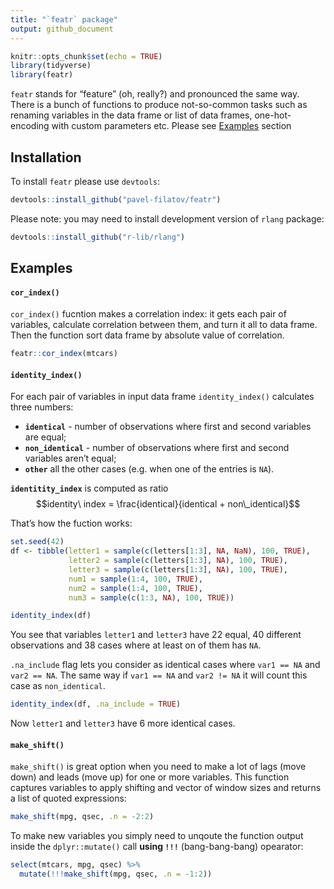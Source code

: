 ```yaml
---
title: "`featr` package"
output: github_document
---
```


```r
knitr::opts_chunk$set(echo = TRUE)
library(tidyverse)
library(featr)
```

`featr` stands for "feature" (oh, really?) and pronounced the same way.
There is a bunch of functions to produce not-so-common tasks such as 
renaming variables in the data frame or list of data frames,
one-hot-encoding with custom parameters etc. 
Please see [Examples](#examples) section

## Installation

To install `featr` please use `devtools`:

```r
devtools::install_github("pavel-filatov/featr")
```

Please note: you may need to install development version of `rlang` package:
```r
devtools::install_github("r-lib/rlang")
```

## Examples 

#### `cor_index()` 

`cor_index()` fucntion makes a correlation index: it gets each pair of variables, calculate 
correlation between them, and turn it all to data frame. 
Then the function sort data frame by absolute value of correlation.
```r
featr::cor_index(mtcars)
```


#### `identity_index()`

For each pair of variables in input data frame `identity_index()` calculates three numbers:

  - **`identical`** - number of observations where first and second variables are equal;
  - **`non_identical`** - number of observations where first and second variables aren't equal;
  - **`other`** all the other cases (e.g. when one of the entries is `NA`).
  
**`identitity_index`** is computed as ratio 
$$identity\ index = \frac{identical}{identical + non\_identical}$$


That's how the fuction works:
```r
set.seed(42)
df <- tibble(letter1 = sample(c(letters[1:3], NA, NaN), 100, TRUE),
             letter2 = sample(c(letters[1:3], NA), 100, TRUE),
             letter3 = sample(c(letters[1:3], NA), 100, TRUE),
             num1 = sample(1:4, 100, TRUE),
             num2 = sample(1:4, 100, TRUE),
             num3 = sample(c(1:3, NA), 100, TRUE))

identity_index(df)
```

You see that variables `letter1` and `letter3` have 22 equal, 
40 different observations and 38 cases where at least on of them has `NA`.


`.na_include` flag lets you consider as identical cases where `var1 == NA` and `var2 == NA`.
The same way if `var1 == NA` and `var2 != NA` it will count this case as `non_identical`.

```r
identity_index(df, .na_include = TRUE)
```

Now `letter1` and `letter3` have 6 more identical cases. 


#### `make_shift()`

`make_shift()` is great option when you need to make a lot of lags (move down) 
and leads (move up) for one or more variables. 
This function captures variables to apply shifting and vector of window sizes and 
returns a list of quoted expressions:

```r
make_shift(mpg, qsec, .n = -2:2)
```

To make new variables you simply need to unqoute the function output
inside the `dplyr::mutate()` call **using `!!!`** (bang-bang-bang) opearator:

```r
select(mtcars, mpg, qsec) %>% 
  mutate(!!!make_shift(mpg, qsec, .n = -1:2))
```

